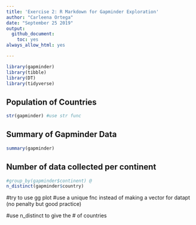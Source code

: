```yaml
---
title: 'Exercise 2: R Markdown for Gapminder Exploration'
author: "Carleena Ortega"
date: "September 25 2019"
output: 
  github_document:
    toc: yes
always_allow_html: yes

---
```


```r
library(gapminder)
library(tibble)
library(DT)
library(tidyverse)
```

## Population of Countries

```r
str(gapminder) #use str func
```

## Summary of Gapminder Data

```r
summary(gapminder)
```

## Number of data collected per continent
<!--from summary we can find the number of entries per continent and we can use this to make vectors -->
```r
#group_by(gapminder$continent) @
n_distinct(gapminder$country)
```

<!--plot(cont,datapt)--> #try to use gg plot
#use a unique fnc instead of making a vector for datapt (no penalty but good practice)

#use n_distinct to give the # of countries

